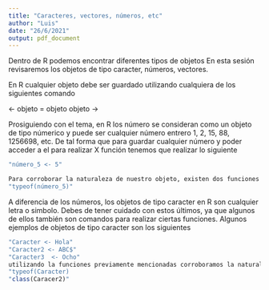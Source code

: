 ```yaml
---
title: "Caracteres, vectores, números, etc"
author: "Luis"
date: "26/6/2021"
output: pdf_document
---
```

Dentro de R podemos encontrar diferentes tipos de objetos 
En esta sesión revisaremos los objetos de tipo caracter, números, vectores.

En R cualquier objeto debe ser guardado utilizando cualquiera de los siguientes comando

<- objeto
= objeto
objeto ->

Prosiguiendo con el tema, en R los número se consideran como un objeto de tipo númerico y puede ser cualquier número entrero 1, 2, 15, 88, 1256698, etc. De tal forma que para guardar cualquier número y poder acceder a el para realizar X función tenemos que realizar lo siguiente

```r
"número_5 <- 5"
```


```r
Para corroborar la naturaleza de nuestro objeto, existen dos funciones para ello, la función typeof() y la función class(). De tal forma que para conocer la naturaleza de nuestro objeto debemos escribir el siguiente codigo
"typeof(número_5)"
```

A diferencia de los números, los objetos de tipo caracter en R son cualquier letra o simbolo. Debes de tener cuidado con estos últimos, ya que algunos de ellos también son comandos para realizar ciertas funciones. 
Algunos ejemplos de objetos de tipo caracter son los siguientes
```r
"Caracter <- Hola"
"Caracter2 <- ABC$"
"Caracter3  <- Ocho"
utilizando la funciones previamente mencionadas corroboramos la naturaleza de los objetos
"typeof(Caracter)
"class(Caracer2)"
```


